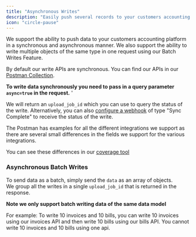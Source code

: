 ```yaml
---
title: "Asynchronous Writes"
description: "Easily push several records to your customers accounting platform using asynchronous writes"
icon: "circle-pause"
---
```


We support the ability to push data to your customers accounting platform in a synchronous and asynchronous manner. We also support the ability to write multiple objects of the same type in one request using our Batch Writes Feature.

By default our write APIs are synchronous. You can find our APIs in our [Postman Collection](/docs/rootfi-postman-collection).

**To write data synchronously you need to pass in a query parameter `async=true` in the request.** '

We will return an `upload_job_id` which you can use to query the status of the write. Alternatively, you can also [configure a webhook](/docs/webhooks) of type "Sync Complete" to receive the status of the write.

The Postman has examples for all the different integrations we support as there are several small differences in the fields we support for the various integrations.

You can see these differences in our [coverage tool](https://rootfi.dev/coverage)

### Asynchronous Batch Writes

To send data as a batch, simply send the `data` as an array of objects.  
We group all the writes in a single `upload_job_id` that is returned in the response.

**Note we only support batch writing data of the same data model**

For example: To write 10 invoices and 10 bills, you can write 10 invoices using our invoices API and then write 10 bills using our bills API. You cannot write 10 invoices and 10 bills using one api.
